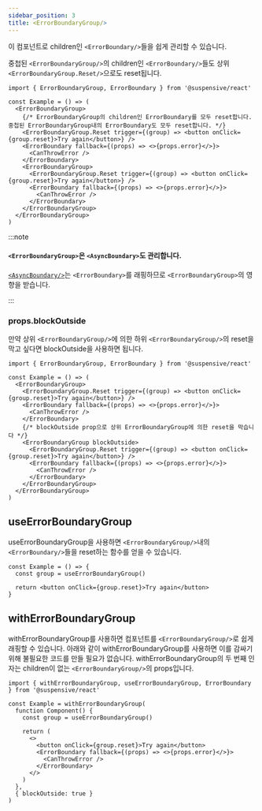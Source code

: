 ```yaml
---
sidebar_position: 3
title: <ErrorBoundaryGroup/>
---
```


이 컴포넌트로 children인 `<ErrorBoundary/>`들을 쉽게 관리할 수 있습니다.

중첩된 `<ErrorBoundaryGroup/>`의 children인 `<ErrorBoundary/>`들도 상위 `<ErrorBoundaryGroup.Reset/>`으로도 reset됩니다.

```tsx
import { ErrorBoundaryGroup, ErrorBoundary } from '@suspensive/react'

const Example = () => (
  <ErrorBoundaryGroup>
    {/* ErrorBoundaryGroup의 children인 ErrorBoundary를 모두 reset합니다. 중첩된 ErrorBoundaryGroup내의 ErrorBoundary도 모두 reset합니다. */}
    <ErrorBoundaryGroup.Reset trigger={(group) => <button onClick={group.reset}>Try again</button>} />
    <ErrorBoundary fallback={(props) => <>{props.error}</>}>
      <CanThrowError />
    </ErrorBoundary>
    <ErrorBoundaryGroup>
      <ErrorBoundaryGroup.Reset trigger={(group) => <button onClick={group.reset}>Try again</button>} />
      <ErrorBoundary fallback={(props) => <>{props.error}</>}>
        <CanThrowError />
      </ErrorBoundary>
    </ErrorBoundaryGroup>
  </ErrorBoundaryGroup>
)
```

:::note

#### `<ErrorBoundaryGroup>`은 `<AsyncBoundary>`도 관리합니다.

[`<AsyncBoundary/>`](./AsyncBoundary.i18n)는 `<ErrorBoundary>`를 래핑하므로 `<ErrorBoundaryGroup>`의 영향을 받습니다.

:::

### props.blockOutside

만약 상위 `<ErrorBoundaryGroup/>`에 의한 하위 `<ErrorBoundaryGroup/>`의 reset을 막고 싶다면 blockOutside을 사용하면 됩니다.

```tsx
import { ErrorBoundaryGroup, ErrorBoundary } from '@suspensive/react'

const Example = () => (
  <ErrorBoundaryGroup>
    <ErrorBoundaryGroup.Reset trigger={(group) => <button onClick={group.reset}>Try again</button>} />
    <ErrorBoundary fallback={(props) => <>{props.error}</>}>
      <CanThrowError />
    </ErrorBoundary>
    {/* blockOutside prop으로 상위 ErrorBoundaryGroup에 의한 reset을 막습니다 */}
    <ErrorBoundaryGroup blockOutside>
      <ErrorBoundaryGroup.Reset trigger={(group) => <button onClick={group.reset}>Try again</button>} />
      <ErrorBoundary fallback={(props) => <>{props.error}</>}>
        <CanThrowError />
      </ErrorBoundary>
    </ErrorBoundaryGroup>
  </ErrorBoundaryGroup>
)
```

## useErrorBoundaryGroup

useErrorBoundaryGroup을 사용하면 `<ErrorBoundaryGroup/>`내의 `<ErrorBoundary/>`들을 reset하는 함수를 얻을 수 있습니다.

```tsx
const Example = () => {
  const group = useErrorBoundaryGroup()

  return <button onClick={group.reset}>Try again</button>
}
```

## withErrorBoundaryGroup

withErrorBoundaryGroup를 사용하면 컴포넌트를 `<ErrorBoundaryGroup/>`로 쉽게 래핑할 수 있습니다.
아래와 같이 withErrorBoundaryGroup를 사용하면 이를 감싸기 위해 불필요한 코드를 만들 필요가 없습니다.
withErrorBoundaryGroup의 두 번째 인자는 children이 없는 `<ErrorBoundaryGroup/>`의 props입니다.

```tsx
import { withErrorBoundaryGroup, useErrorBoundaryGroup, ErrorBoundary } from '@suspensive/react'

const Example = withErrorBoundaryGroup(
  function Component() {
    const group = useErrorBoundaryGroup()

    return (
      <>
        <button onClick={group.reset}>Try again</button>
        <ErrorBoundary fallback={(props) => <>{props.error}</>}>
          <CanThrowError />
        </ErrorBoundary>
      </>
    )
  },
  { blockOutside: true }
)
```
